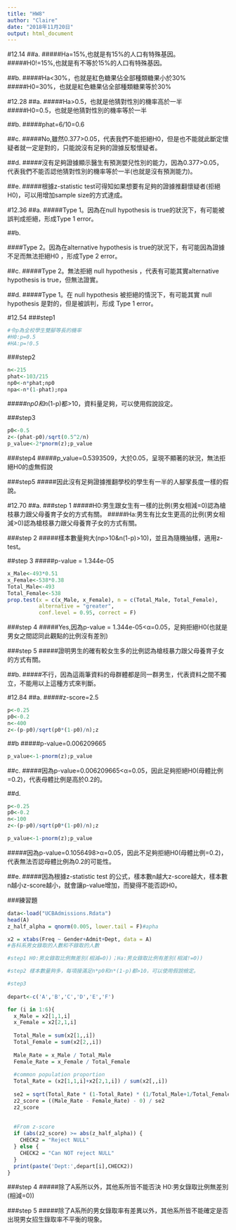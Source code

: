 ```yaml
---
title: "HW8"
author: "Claire"
date: "2018年11月20日"
output: html_document
---
```


#12.14
##a.
#####Ha=15%,也就是有15%的人口有特殊基因。
#####H0!=15%,也就是有不等於15%的人口有特殊基因。

##b.
#####Ha<30%，也就是紅色糖果佔全部種類糖果小於30%
#####H0=30%，也就是紅色糖果佔全部種類糖果等於30%

#12.28
##a.
#####Ha>0.5，也就是他猜對性別的機率高於一半
#####H0=0.5，也就是他猜對性別的機率等於一半

##b.
#####phat=6/10=0.6

##c.
#####No,雖然0.377>0.05，代表我們不能拒絕H0，但是也不能就此斷定懷疑者就一定是對的，只能說沒有足夠的證據反駁懷疑者。

##d.
#####沒有足夠證據顯示醫生有預測嬰兒性別的能力，因為0.377>0.05，代表我們不能否認他猜對性別的機率等於一半(也就是沒有預測能力)。

##e.
#####根據z-statistic test可得知如果想要有足夠的證據推翻懷疑者(拒絕H0)，可以用增加sample size的方式達成。


#12.36
##a.
#####Type 1。因為在null hypothesis is true的狀況下，有可能被誤判成拒絕，形成Type 1 error。

##b.

####Type 2。因為在alternative hypothesis is true的狀況下，有可能因為證據不足而無法拒絕H0 ，形成Type 2 error。
 
##c.
#####Type 2。無法拒絕 null hypothesis ，代表有可能其實alternative hypothesis is true，但無法證實。

##d.
#####Type 1。在 null hypothesis 被拒絕的情況下，有可能其實 null hypothesis 是對的，但是被誤判，形成 Type 1 error。



#12.54
###step1
```r
#令p為全校學生雙腳等長的機率
#H0:p=0.5
#HA:p=!0.5
```

###step2
```r

n<-215
phat<-103/215
np0<-n*phat;np0
npa<-n*(1-phat);npa
```


#####n*p0和n*(1-p)都>10，資料量足夠，可以使用假說設定。

###step3
```r

p0<-0.5
z<-(phat-p0)/sqrt(0.5^2/n)
p_value<-2*pnorm(z);p_value
```

###step4
#####p_value=0.5393509，大於0.05，呈現不顯著的狀況，無法拒絕H0的虛無假說

###step5
#####因此沒有足夠證據推翻學校的學生有一半的人腳掌長度一樣的假說。


#12.70
##a.
###step 1
#####H0:男生跟女生有一樣的比例(男女相減=0)認為槍枝暴力跟父母養育子女的方式有關。
#####Ha:男生有比女生更高的比例(男女相減>0)認為槍枝暴力跟父母養育子女的方式有關。

###step 2
#####樣本數量夠大(np>10&n(1-p)>10)，並且為隨機抽樣，適用z-test。

##step 3
#####p-value = 1.344e-05
```r
x_Male<-493*0.51
x_Female<-538*0.38
Total_Male<-493
Total_Female<-538
prop.test(x = c(x_Male, x_Female), n = c(Total_Male, Total_Female), 
          alternative = "greater", 
          conf.level = 0.95, correct = F)

```

###step 4
#####Yes,因為p-value = 1.344e-05<α=0.05，足夠拒絕H0(也就是男女之間認同此觀點的比例沒有差別)

###step 5
#####證明男生的確有較女生多的比例認為槍枝暴力跟父母養育子女的方式有關。

##b.
#####不行，因為這兩筆資料的母群體都是同一群男生，代表資料之間不獨立，不能用以上這種方式來判斷。


#12.84
##a.
#####z-score=2.5
```r
p<-0.25
p0<-0.2
n<-400
z<-(p-p0)/sqrt(p0*(1-p0)/n);z
```

##b
#####p-value=0.006209665
```r
p_value<-1-pnorm(z);p_value
```

##c.
#####因為p-value=0.006209665<α=0.05，因此足夠拒絕H0(母體比例=0.2)，代表母體比例是高於0.2的。

##d.
```r
p<-0.25
p0<-0.2
n<-100
z<-(p-p0)/sqrt(p0*(1-p0)/n);z
```

```r
p_value<-1-pnorm(z);p_value
```

#####因為p-value=0.1056498>α=0.05，因此不足夠拒絕H0(母體比例=0.2)，代表無法否認母體比例為0.2的可能性。

##e.
#####因為根據z-statistic test 的公式，樣本數n越大z-score越大，樣本數n越小z-score越小，就會讓p-value增加，而變得不能否認H0。


###練習題
```r
data<-load("UCBAdmissions.Rdata")
head(A)
z_half_alpha = qnorm(0.005, lower.tail = F)#apha

x2 = xtabs(Freq ~ Gender+Admit+Dept, data = A)
#各科系男女錄取的人數和不錄取的人數

#step1 H0:男女錄取比例無差別(相減=0))；Ha:男女錄取比例有差別(相減!=0))

#step2 樣本數量夠多，每項接滿足n*p0和n*(1-p)都>10，可以使用假說檢定。

#step3
    
depart<-c('A','B','C','D','E','F')

for (i in 1:6){
  x_Male = x2[1,1,i]
  x_Female = x2[2,1,i]
  
  Total_Male = sum(x2[1,,i])
  Total_Female = sum(x2[2,,i])
  
  Male_Rate = x_Male / Total_Male
  Female_Rate = x_Female / Total_Female
  
  #common population proportion
  Total_Rate = (x2[1,1,i]+x2[2,1,i]) / sum(x2[,,i])
  
  se2 = sqrt(Total_Rate * (1-Total_Rate) * (1/Total_Male+1/Total_Female))
  z2_score = ((Male_Rate - Female_Rate) - 0) / se2
  z2_score
  
  
  #From z-score
  if (abs(z2_score) >= abs(z_half_alpha)) {
    CHECK2 = "Reject NULL"
  } else {
    CHECK2 = "Can NOT reject NULL"
  }
  print(paste('Dept:',depart[i],CHECK2)) 
}

```

###step 4
#####除了A系所以外，其他系所皆不能否決 H0:男女錄取比例無差別(相減=0))

###step 5
#####除了A系所的男女錄取率有差異以外，其他系所皆不能確定是否出現男女招生錄取率不平衡的現象。

